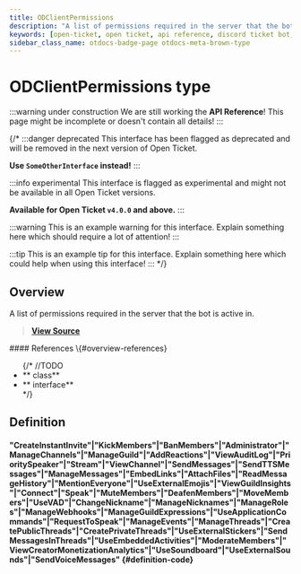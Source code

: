 ```yaml
---
title: ODClientPermissions
description: "A list of permissions required in the server that the bot is active in."
keywords: [open-ticket, open ticket, api reference, discord ticket bot, type]
sidebar_class_name: otdocs-badge-page otdocs-meta-brown-type
---
```

<head>
    <link rel="apple-touch-icon" href="/img/logo_vertical.png"/>
</head>

# ODClientPermissions <M color="brown">type</M>

:::warning under construction
We are still working the **API Reference**! This page might be incomplete or doesn't contain all details!
:::

{/*
:::danger deprecated
This interface has been flagged as deprecated and will be removed in the next version of Open Ticket.

**Use `SomeOtherInterface` instead!**
:::

:::info experimental
This interface is flagged as experimental and might not be available in all Open Ticket versions.

**Available for Open Ticket `v4.0.0` and above.**
:::

:::warning
This is an example warning for this interface. Explain something here which should require a lot of attention!
:::

:::tip
This is an example tip for this interface. Explain something here which could help when using this interface!
:::
*/}

## Overview
A list of permissions required in the server that the bot is active in.

> [**View Source**](https://otgithub.dj-dj.be/tree/main/src/core/api/modules/client.ts#L26)

<FlexHorizontal>
<div style={{width:"50%"}} className="otdocs-flex-mobile-width">
    #### References \{#overview-references}
    <ul>
        {/*
        //TODO
        <li>**<code><ApiUrl url="class:ODId" label="api.ODId"/></code> <M color="purple">class</M>**</li>
        <li>**<code><ApiUrl url="interface:ODExampleInterface" label="api.ODExampleInterface"/></code> <M color="gray">interface</M>**</li>
        */}
    </ul>
</div>
</FlexHorizontal>

## Definition
#### <ApiBlock>"CreateInstantInvite"|"KickMembers"|"BanMembers"|"Administrator"|"ManageChannels"|"ManageGuild"|"AddReactions"|"ViewAuditLog"|"PrioritySpeaker"|"Stream"|"ViewChannel"|"SendMessages"|"SendTTSMessages"|"ManageMessages"|"EmbedLinks"|"AttachFiles"|"ReadMessageHistory"|"MentionEveryone"|"UseExternalEmojis"|"ViewGuildInsights"|"Connect"|"Speak"|"MuteMembers"|"DeafenMembers"|"MoveMembers"|"UseVAD"|"ChangeNickname"|"ManageNicknames"|"ManageRoles"|"ManageWebhooks"|"ManageGuildExpressions"|"UseApplicationCommands"|"RequestToSpeak"|"ManageEvents"|"ManageThreads"|"CreatePublicThreads"|"CreatePrivateThreads"|"UseExternalStickers"|"SendMessagesInThreads"|"UseEmbeddedActivities"|"ModerateMembers"|"ViewCreatorMonetizationAnalytics"|"UseSoundboard"|"UseExternalSounds"|"SendVoiceMessages"</ApiBlock> {#definition-code}
